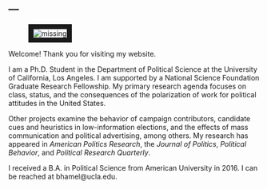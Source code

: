 ---
---

<link rel="stylesheet" href="styles.css" type="text/css">
<link rel="stylesheet" href="site_libs/academicons-1.8.6/css/academicons.css" type="text/css">

<div id="columns">
  <div id="left">
  <figure>
  <img src="images/hamel_photo.jpg" style="border:10px solid;" alt = "missing" />
  </figure>
  </div>
  <div id="right">
  <p>Welcome! Thank you for visiting my website.</p>
  <p>I am a Ph.D. Student in the Department of Political Science at the University of California, Los Angeles. I am supported by a National Science Foundation Graduate Research Fellowship. My primary research agenda focuses on class, status, and the consequences of the polarization of work for political attitudes in the United States. </p>
  <p> Other projects examine the behavior of campaign contributors, candidate cues and heuristics in low-information elections, and the effects of mass communication and political advertising, among others. My research has appeared in *American Politics Research*, the *Journal of Politics*, *Political Behavior*, and *Political Research Quarterly*.</p>
  <p> I received a B.A. in Political Science from American University in 2016. I can be reached at bhamel@ucla.edu.</p>
  </div>
  </div>